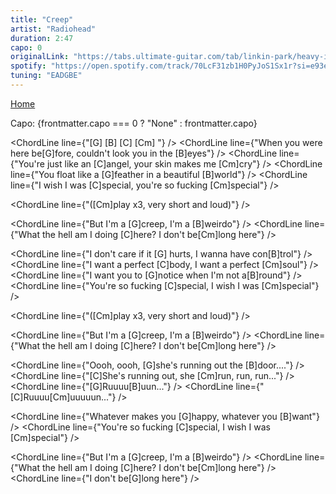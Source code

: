 ```yaml
---
title: "Creep"
artist: "Radiohead"
duration: 2:47
capo: 0
originalLink: "https://tabs.ultimate-guitar.com/tab/linkin-park/heavy-is-the-crown-chords-5437842"
spotify: "https://open.spotify.com/track/70LcF31zb1H0PyJoS1Sx1r?si=e93e5fb48d754644"
tuning: "EADGBE"
---
```



<a href="/"> Home</a>

<Spotify
  artist={frontmatter.artist}
  link={frontmatter.spotify}
  title={frontmatter.title}
/>

<p> Capo: {frontmatter.capo === 0 ? "None" : frontmatter.capo} </p>

<ChordLine line={"[G]   [B]       [C]        [Cm]   "} />
<ChordLine
  line={"When you were here be[G]fore, couldn't look you in the [B]eyes"}
/>
<ChordLine line={"You're just like an [C]angel, your skin makes me [Cm]cry"} />
<ChordLine line={"You float like a [G]feather in a beautiful [B]world"} />
<ChordLine line={"I wish I was [C]special, you're so fucking [Cm]special"} />

<ChordLine line={"([Cm]play x3, very short and loud)"} />

<ChordLine line={"But I'm a [G]creep, I'm a [B]weirdo"} />
<ChordLine line={"What the hell am I doing [C]here? I don't be[Cm]long here"} />

<ChordLine line={"I don't care if it [G] hurts, I wanna have con[B]trol"} />
<ChordLine line={"I want a perfect [C]body, I want a perfect [Cm]soul"} />
<ChordLine line={"I want you to [G]notice when I'm not a[B]round"} />
<ChordLine line={"You're so fucking [C]special, I wish I was [Cm]special"} />

<ChordLine line={"([Cm]play x3, very short and loud)"} />

<ChordLine line={"But I'm a [G]creep, I'm a [B]weirdo"} />
<ChordLine line={"What the hell am I doing [C]here? I don't be[Cm]long here"} />

<ChordLine line={"Oooh, oooh, [G]she's running out the [B]door...."} />
<ChordLine line={"[C]She's running out, she [Cm]run, run, run..."} />
<ChordLine line={"[G]Ruuuu[B]uun..."} />
<ChordLine line={"[C]Ruuuu[Cm]uuuuun..."} />

<ChordLine line={"Whatever makes you [G]happy, whatever you [B]want"} />
<ChordLine line={"You're so fucking [C]special, I wish I was [Cm]special"} />

<ChordLine line={"But I'm a [G]creep, I'm a [B]weirdo"} />
<ChordLine line={"What the hell am I doing [C]here? I don't be[Cm]long here"} />
<ChordLine line={"I don't be[G]long here"} />

